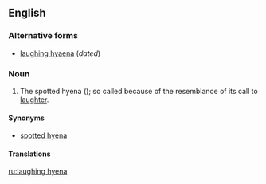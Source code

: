 ==English==

===Alternative forms===
*[[laughing hyaena]] (''dated'')

===Noun===
{{en-noun|head=[[laugh]]ing [[hyena]]}}

# {{context|informal|lang=en}} The spotted hyena ({{taxlink|Crocuta crocuta|species}}); so called because of the resemblance of its call to [[laughter]].

====Synonyms====
*[[spotted hyena]]

====Translations====
{{trans-see|spotted hyena}}

[[ru:laughing hyena]]